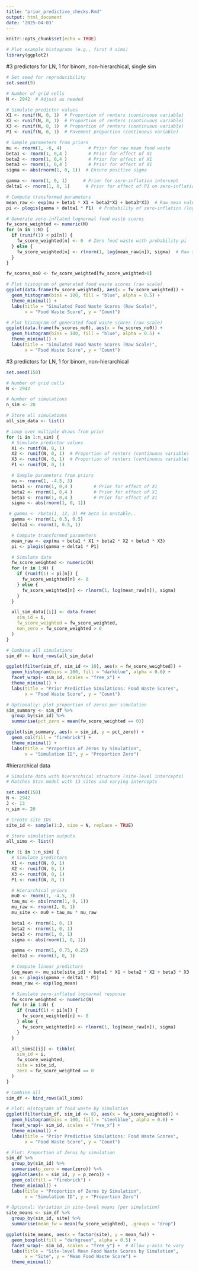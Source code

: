 ```yaml
---
title: "prior_predictive_checks.Rmd"
output: html_document
date: '2025-04-03'
---
```


```r
knitr::opts_chunk$set(echo = TRUE)
```

```r
# Plot example histograms (e.g., first 4 sims)
library(ggplot2)
```

#3 predictors for LN, 1 for binom, non-hierarchical, single sim
```r

# Set seed for reproducibility
set.seed(9)

# Number of grid cells
N <- 2942  # Adjust as needed

# Simulate predictor values
X1 <- runif(N, 0, 1)  # Proportion of renters (continuous variable)
X2 <- runif(N, 0, 1)  # Proportion of renters (continuous variable)
X3 <- runif(N, 0, 1)  # Proportion of renters (continuous variable)
P1 <- runif(N, 0, 1)  # Pavement proportion (continuous variable)

# Sample parameters from priors
mu <- rnorm(1, -6, 4)          # Prior for raw mean food waste
beta1 <- rnorm(1, 0,4 )        # Prior for effect of X1
beta2 <- rnorm(1, 0,4 )        # Prior for effect of X1
beta3 <- rnorm(1, 0,4 )        # Prior for effect of X1
sigma <- abs(rnorm(1, 0, 1))  # Ensure positive sigma

gamma <- rnorm(1, 0, 1)      # Prior for zero-inflation intercept
delta1 <- rnorm(1, 0, 1)      # Prior for effect of P1 on zero-inflation

# Compute transformed parameters
mean_raw <- exp(mu + beta1 * X1 + beta2*X2 + beta3*X3)  # Raw mean values (no log transformation)
pi <- plogis(gamma + delta1 * P1)  # Probability of zero-inflation (logistic link)

# Generate zero-inflated lognormal food waste scores
fw_score_weighted <- numeric(N)
for (n in 1:N) {
  if (runif(1) < pi[n]) {
    fw_score_weighted[n] <- 0  # Zero food waste with probability pi
  } else {
    fw_score_weighted[n] <- rlnorm(1, log(mean_raw[n]), sigma)  # Raw scale
  }
}

fw_scores_no0 <- fw_score_weighted[fw_score_weighted>0]

# Plot histogram of generated food waste scores (raw scale)
ggplot(data.frame(fw_score_weighted), aes(x = fw_score_weighted)) +
  geom_histogram(bins = 100, fill = "blue", alpha = 0.5) +
  theme_minimal() +
  labs(title = "Simulated Food Waste Scores (Raw Scale)",
       x = "Food Waste Score", y = "Count")

# Plot histogram of generated food waste scores (raw scale)
ggplot(data.frame(fw_scores_no0), aes(x = fw_scores_no0)) +
  geom_histogram(bins = 100, fill = "blue", alpha = 0.5) +
  theme_minimal() +
  labs(title = "Simulated Food Waste Scores (Raw Scale)",
       x = "Food Waste Score", y = "Count")

```
#3 predictors for LN, 1 for binom, non-hierarchical
```r
set.seed(150)

# Number of grid cells
N <- 2942

# Number of simulations
n_sim <- 20

# Store all simulations
all_sim_data <- list()

# Loop over multiple draws from prior
for (i in 1:n_sim) {
  # Simulate predictor values
  X1 <- runif(N, 0, 1)
  X2 <- runif(N, 0, 1)  # Proportion of renters (continuous variable)
  X3 <- runif(N, 0, 1)  # Proportion of renters (continuous variable)
  P1 <- runif(N, 0, 1)

  # Sample parameters from priors
  mu <- rnorm(1, -4.5, 3)
  beta1 <- rnorm(1, 0,4 )        # Prior for effect of X1
  beta2 <- rnorm(1, 0,4 )        # Prior for effect of X1
  beta3 <- rnorm(1, 0,4 )        # Prior for effect of X1
  sigma <- abs(rnorm(1, 0, 1))

 # gamma <- rbeta(1, 12, 3) ## beta is unstable..
  gamma <- rnorm(1, 0.5, 0.5)
  delta1 <- rnorm(1, 0.5, 1)

  # Compute transformed parameters
  mean_raw <- exp(mu + beta1 * X1 + beta2 * X2 + beta3 * X3)
  pi <- plogis(gamma + delta1 * P1)

  # Simulate data
  fw_score_weighted <- numeric(N)
  for (n in 1:N) {
    if (runif(1) < pi[n]) {
      fw_score_weighted[n] <- 0
    } else {
      fw_score_weighted[n] <- rlnorm(1, log(mean_raw[n]), sigma)
    }
  }

  all_sim_data[[i]] <- data.frame(
    sim_id = i,
    fw_score_weighted = fw_score_weighted,
    non_zero = fw_score_weighted > 0
  )
}

# Combine all simulations
sim_df <- bind_rows(all_sim_data)

ggplot(filter(sim_df, sim_id <= 10), aes(x = fw_score_weighted)) +
  geom_histogram(bins = 100, fill = "darkblue", alpha = 0.6) +
  facet_wrap(~ sim_id, scales = "free_x") +
  theme_minimal() +
  labs(title = "Prior Predictive Simulations: Food Waste Scores",
       x = "Food Waste Score", y = "Count")

# Optionally: plot proportion of zeros per simulation
sim_summary <- sim_df %>%
  group_by(sim_id) %>%
  summarise(pct_zero = mean(fw_score_weighted == 0))

ggplot(sim_summary, aes(x = sim_id, y = pct_zero)) +
  geom_col(fill = "firebrick") +
  theme_minimal() +
  labs(title = "Proportion of Zeros by Simulation",
       x = "Simulation ID", y = "Proportion Zero")

```
#hierarchical data

```r
# Simulate data with hierarchical structure (site-level intercepts)
# Matches Stan model with 13 sites and varying intercepts

set.seed(150)
N <- 2942
J <- 13
n_sim <- 20

# Create site IDs
site_id <- sample(1:J, size = N, replace = TRUE)

# Store simulation outputs
all_sims <- list()

for (i in 1:n_sim) {
  # Simulate predictors
  X1 <- runif(N, 0, 1)
  X2 <- runif(N, 0, 1)
  X3 <- runif(N, 0, 1)
  P1 <- runif(N, 0, 1)

  # Hierarchical priors
  mu0 <- rnorm(1, -4.5, 3)
  tau_mu <- abs(rnorm(1, 0, 1))
  mu_raw <- rnorm(J, 0, 1)
  mu_site <- mu0 + tau_mu * mu_raw

  beta1 <- rnorm(1, 0, 1)
  beta2 <- rnorm(1, 0, 1)
  beta3 <- rnorm(1, 0, 1)
  sigma <- abs(rnorm(1, 0, 1))

  gamma <- rnorm(1, 0.75, 0.25)
  delta1 <- rnorm(1, 0, 1)

  # Compute linear predictors
  log_mean <- mu_site[site_id] + beta1 * X1 + beta2 * X2 + beta3 * X3
  pi <- plogis(gamma + delta1 * P1)
  mean_raw <- exp(log_mean)

  # Simulate zero-inflated lognormal response
  fw_score_weighted <- numeric(N)
  for (n in 1:N) {
    if (runif(1) < pi[n]) {
      fw_score_weighted[n] <- 0
    } else {
      fw_score_weighted[n] <- rlnorm(1, log(mean_raw[n]), sigma)
    }
  }

  all_sims[[i]] <- tibble(
    sim_id = i,
    fw_score_weighted,
    site = site_id,
    zero = fw_score_weighted == 0
  )
}

# Combine all
sim_df <- bind_rows(all_sims)

# Plot: Histograms of food waste by simulation
ggplot(filter(sim_df, sim_id <= 8), aes(x = fw_score_weighted)) +
  geom_histogram(bins = 100, fill = "steelblue", alpha = 0.6) +
  facet_wrap(~ sim_id, scales = "free_x") +
  theme_minimal() +
  labs(title = "Prior Predictive Simulations: Food Waste Scores",
       x = "Food Waste Score", y = "Count")

# Plot: Proportion of Zeros by simulation
sim_df %>%
  group_by(sim_id) %>%
  summarise(p_zero = mean(zero)) %>%
  ggplot(aes(x = sim_id, y = p_zero)) +
  geom_col(fill = "firebrick") +
  theme_minimal() +
  labs(title = "Proportion of Zeros by Simulation",
       x = "Simulation ID", y = "Proportion Zero")

# Optional: Variation in site-level means (per simulation)
site_means <- sim_df %>%
  group_by(sim_id, site) %>%
  summarise(mean_fw = mean(fw_score_weighted), .groups = "drop")

ggplot(site_means, aes(x = factor(site), y = mean_fw)) +
  geom_boxplot(fill = "darkgreen", alpha = 0.5) +
  facet_wrap(~ sim_id, scales = "free_y") +  # Allow y-axis to vary
  labs(title = "Site-level Mean Food Waste Scores by Simulation",
       x = "Site", y = "Mean Food Waste Score") +
  theme_minimal()


```

